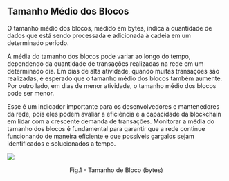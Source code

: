 ## Tamanho Médio dos Blocos

O tamanho médio dos blocos, medido em bytes, indica a quantidade de dados que está sendo processada e adicionada à cadeia em um determinado período.

A média do tamanho dos blocos pode variar ao longo do tempo, dependendo da quantidade de transações realizadas na rede em um determinado dia. Em dias de alta atividade, quando muitas transações são realizadas, é esperado que o tamanho médio dos blocos também aumente. Por outro lado, em dias de menor atividade, o tamanho médio dos blocos pode ser menor.

Esse é um indicador importante para os desenvolvedores e mantenedores da rede, pois eles podem avaliar a eficiência e a capacidade da blockchain em lidar com a crescente demanda de transações. Monitorar a média do tamanho dos blocos é fundamental para garantir que a rede continue funcionando de maneira eficiente e que possíveis gargalos sejam identificados e solucionados a tempo.

![](../../imgs/oc_activeaddr.jpg)

<figcaption align="center" style={{ fontSize: "12px", color: "#B0B0B0 " }}>
  Fig.1 - Tamanho de Bloco (bytes)
</figcaption>
